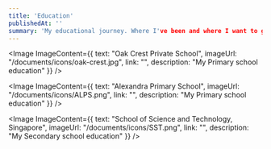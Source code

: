 ```yaml
---
title: 'Education'
publishedAt: ''
summary: 'My educational journey. Where I've been and where I want to go'
---
```


<Image ImageContent={{
    text: "Oak Crest Private School",
    imageUrl: "/documents/icons/oak-crest.jpg",
    link: "",
    description: "My Primary school education"
}} />

<Image ImageContent={{
    text: "Alexandra Primary School",
    imageUrl: "/documents/icons/ALPS.png",
    link: "",
    description: "My Primary school education"
}} />

<Image ImageContent={{
    text: "School of Science and Technology, Singapore",
    imageUrl: "/documents/icons/SST.png",
    link: "",
    description: "My Secondary school education"
}} />